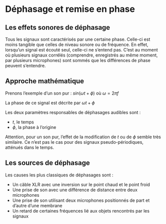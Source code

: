 # Déphasage et remise en phase

## Les effets sonores de déphasage

Tous les signaux sont caractérisés par une certaine phase. Celle-ci est moins tangible que celles de niveau sonore ou de fréquence. En effet, lorsqu’un signal est écouté seul, celle-ci ne s’entend pas. C’est au moment où plusieurs signaux corrélés (comprendre, enregistrés au même moment, par plusieurs microphones) sont sommés que les différences de phase peuvent s’entendre.

## Approche mathématique

Prenons l’exemple d’un son pur :
$sin (\omega t + \phi)$ où $\omega = 2\pi f$

La phase de ce signal est décrite par $\omega t +\phi$

Les deux paramètres responsables de déphasages audibles sont :

+ $t$, le temps
+ $\phi$, la phase à l’origine

Attention, pour un son pur, l’effet de la modification de $t$ ou de $\phi$ semble très similaire. Ce n’est pas le cas pour des signaux pseudo-périodiques, atténués dans le temps.

## Les sources de déphasage

Les causes les plus classiques de déphasages sont :

+ Un câble XLR avec une inversion sur le point chaud et le point froid
+ Une prise de son avec une différence de distance entre deux microphones
+ Une prise de son utilisant deux microphones positionnés de part et d’autre d’une membrane
+ Un retard de certaines fréquences lié aux objets rencontrés par les signaux
